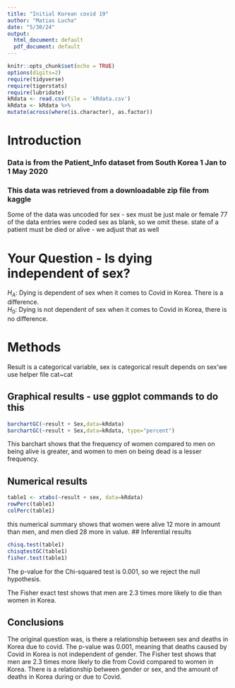 ```yaml
---
title: "Initial Korean covid 19"
author: "Matias Lucha"
date: "5/30/24"
output:
  html_document: default
  pdf_document: default
---
```


```r
knitr::opts_chunk$set(echo = TRUE)
options(digits=2)
require(tidyverse)
require(tigerstats)
require(lubridate)
kRdata <- read.csv(file = 'kRdata.csv')
kRdata <- kRdata %>%
mutate(across(where(is.character), as.factor))

```

# Introduction



### Data is from the Patient_Info dataset from South Korea 1 Jan to 1 May 2020
### This data was retrieved from a downloadable zip file from kaggle

Some of the data was uncoded for sex - sex must be just male or female
77 of the data entries were coded sex  as blank, so we omit these.
state of a patient must be died or alive - we adjust that as well   
  
# Your Question - Is dying independent of sex?
$H_A$: Dying is dependent of sex when it comes to Covid in Korea. There is a difference.   
$H_0$:  Dying is not dependent of sex when it comes to Covid in Korea, there is no difference.

# Methods

Result is a categorical variable, sex is categorical
result depends on sex'we use helper file cat~cat


## Graphical results - use ggplot commands to do this  

```r
barchartGC(~result + Sex,data=kRdata)
barchartGC(~result + Sex,data=kRdata, type="percent")
```
This barchart shows that the frequency of women compared to men on being alive is greater, and women to men on being dead is a lesser frequency. 
  





  
## Numerical results

```r
table1 <- xtabs(~result + sex, data=kRdata)
rowPerc(table1)
colPerc(table1)
```
this numerical summary shows that women were alive 12 more in amount than men, and men died 28 more in value. 
## Inferential results 
```r
chisq.test(table1)
chisqtestGC(table1)
fisher.test(table1)
```
The p-value for the Chi-squared test is 0.001, so we reject the null hypothesis. 

The Fisher exact test shows that men are 2.3 times more likely to die than women in Korea. 


## Conclusions
The original question was, is there a relationship between sex and deaths in Korea due to covid. The p-value was 0.001, meaning that deaths caused by Covid in Korea is not independent of gender. The Fisher test shows that men are 2.3 times more likely to die from Covid compared to women in Korea. There is a relationship between gender or sex, and the amount of deaths in Korea during or due to Covid.

